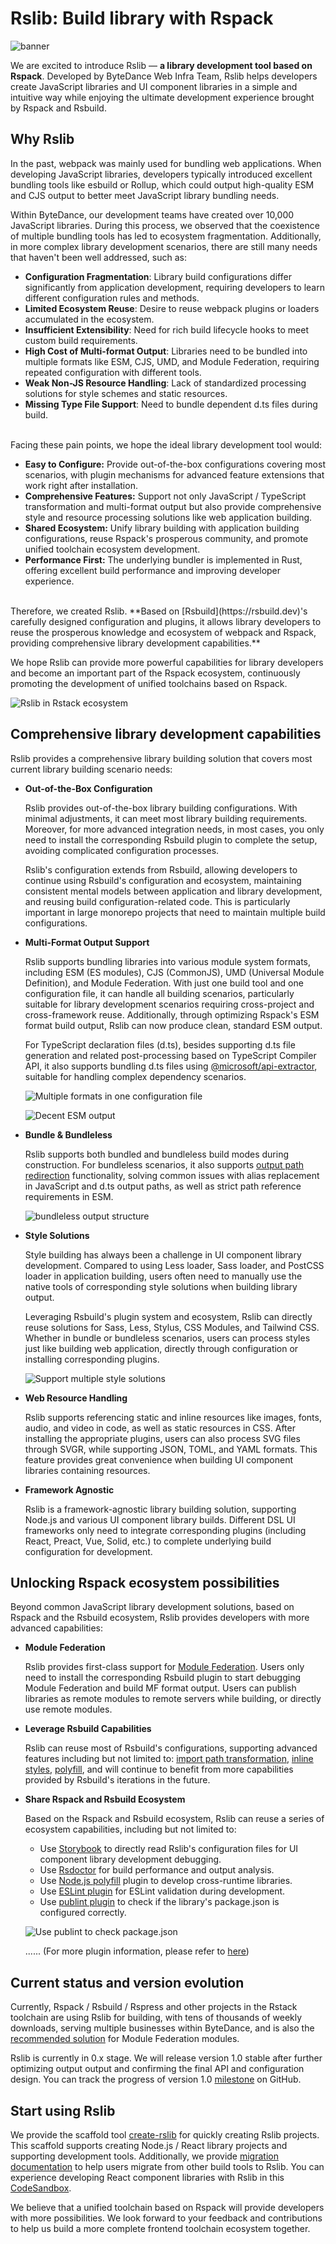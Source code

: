 # Rslib: Build library with Rspack

![banner](https://assets.rspack.dev/rslib/rslib-banner.png)

We are excited to introduce Rslib — **a library development tool based on Rspack**. Developed by ByteDance Web Infra Team, Rslib helps developers create JavaScript libraries and UI component libraries in a simple and intuitive way while enjoying the ultimate development experience brought by Rspack and Rsbuild.

## Why Rslib

In the past, webpack was mainly used for bundling web applications. When developing JavaScript libraries, developers typically introduced excellent bundling tools like esbuild or Rollup, which could output high-quality ESM and CJS output to better meet JavaScript library bundling needs.

Within ByteDance, our development teams have created over 10,000 JavaScript libraries. During this process, we observed that the coexistence of multiple bundling tools has led to ecosystem fragmentation. Additionally, in more complex library development scenarios, there are still many needs that haven't been well addressed, such as:

- **Configuration Fragmentation**: Library build configurations differ significantly from application development, requiring developers to learn different configuration rules and methods.
- **Limited Ecosystem Reuse**: Desire to reuse webpack plugins or loaders accumulated in the ecosystem.
- **Insufficient Extensibility**: Need for rich build lifecycle hooks to meet custom build requirements.
- **High Cost of Multi-format Output**: Libraries need to be bundled into multiple formats like ESM, CJS, UMD, and Module Federation, requiring repeated configuration with different tools.
- **Weak Non-JS Resource Handling**: Lack of standardized processing solutions for style schemes and static resources.
- **Missing Type File Support**: Need to bundle dependent d.ts files during build.

<br />
Facing these pain points, we hope the ideal library development tool would:

- **Easy to Configure:** Provide out-of-the-box configurations covering most scenarios, with plugin mechanisms for advanced feature extensions that work right after installation.
- **Comprehensive Features:** Support not only JavaScript / TypeScript transformation and multi-format output but also provide comprehensive style and resource processing solutions like web application building.
- **Shared Ecosystem:** Unify library building with application building configurations, reuse Rspack's prosperous community, and promote unified toolchain ecosystem development.
- **Performance First:** The underlying bundler is implemented in Rust, offering excellent build performance and improving developer experience.

<br />
Therefore, we created Rslib. **Based on [Rsbuild](https://rsbuild.dev)'s
carefully designed configuration and plugins, it allows library developers to
reuse the prosperous knowledge and ecosystem of webpack and Rspack, providing
comprehensive library development capabilities.**

We hope Rslib can provide more powerful capabilities for library developers and become an important part of the Rspack ecosystem, continuously promoting the development of unified toolchains based on Rspack.

![Rslib in Rstack ecosystem](https://assets.rspack.dev/others/assets/rslib/rslib-in-rstack.png)

## Comprehensive library development capabilities

Rslib provides a comprehensive library building solution that covers most current library building scenario needs:

- **Out-of-the-Box Configuration**

  Rslib provides out-of-the-box library building configurations. With minimal adjustments, it can meet most library building requirements. Moreover, for more advanced integration needs, in most cases, you only need to install the corresponding Rsbuild plugin to complete the setup, avoiding complicated configuration processes.

  Rslib's configuration extends from Rsbuild, allowing developers to continue using Rsbuild's configuration and ecosystem, maintaining consistent mental models between application and library development, and reusing build configuration-related code. This is particularly important in large monorepo projects that need to maintain multiple build configurations.

- **Multi-Format Output Support**

  Rslib supports bundling libraries into various module system formats, including ESM (ES modules), CJS (CommonJS), UMD (Universal Module Definition), and Module Federation. With just one build tool and one configuration file, it can handle all building scenarios, particularly suitable for library development scenarios requiring cross-project and cross-framework reuse. Additionally, through optimizing Rspack's ESM format build output, Rslib can now produce clean, standard ESM output.

  For TypeScript declaration files (d.ts), besides supporting d.ts file generation and related post-processing based on TypeScript Compiler API, it also supports bundling d.ts files using [@microsoft/api-extractor](https://www.npmjs.com/package/@microsoft/api-extractor), suitable for handling complex dependency scenarios.

  ![Multiple formats in one configuration file](https://assets.rspack.dev/others/assets/rslib/multiple-formats-config.png)

  ![Decent ESM output](https://assets.rspack.dev/others/assets/rslib/simple-esm-output.png)

- **Bundle & Bundleless**

  Rslib supports both bundled and bundleless build modes during construction. For bundleless scenarios, it also supports [output path redirection](/config/lib/redirect) functionality, solving common issues with alias replacement in JavaScript and d.ts output paths, as well as strict path reference requirements in ESM.

  ![bundleless output structure](https://assets.rspack.dev/rslib/rslib-bundleless-mode.png)

- **Style Solutions**

  Style building has always been a challenge in UI component library development. Compared to using Less loader, Sass loader, and PostCSS loader in application building, users often need to manually use the native tools of corresponding style solutions when building library output.

  Leveraging Rsbuild's plugin system and ecosystem, Rslib can directly reuse solutions for Sass, Less, Stylus, CSS Modules, and Tailwind CSS. Whether in bundle or bundleless scenarios, users can process styles just like building web application, directly through configuration or installing corresponding plugins.

  ![Support multiple style solutions](https://assets.rspack.dev/others/assets/rslib/multiple-styles-config.png)

- **Web Resource Handling**

  Rslib supports referencing static and inline resources like images, fonts, audio, and video in code, as well as static resources in CSS. After installing the appropriate plugins, users can also process SVG files through SVGR, while supporting JSON, TOML, and YAML formats. This feature provides great convenience when building UI component libraries containing resources.

- **Framework Agnostic**

  Rslib is a framework-agnostic library building solution, supporting Node.js and various UI component library builds. Different DSL UI frameworks only need to integrate corresponding plugins (including React, Preact, Vue, Solid, etc.) to complete underlying build configuration for development.

## Unlocking Rspack ecosystem possibilities

Beyond common JavaScript library development solutions, based on Rspack and the Rsbuild ecosystem, Rslib provides developers with more advanced capabilities:

- **Module Federation**

  Rslib provides first-class support for [Module Federation](/guide/advanced/module-federation). Users only need to install the corresponding Rsbuild plugin to start debugging Module Federation and build MF format output. Users can publish libraries as remote modules to remote servers while building, or directly use remote modules.

- **Leverage Rsbuild Capabilities**

  Rslib can reuse most of Rsbuild's configurations, supporting advanced features including but not limited to: [import path transformation](https://rsbuild.dev/config/source/transform-import), [inline styles](http://output.inlineStyles), [polyfill](https://rsbuild.dev/config/output/polyfill), and will continue to benefit from more capabilities provided by Rsbuild's iterations in the future.

- **Share Rspack and Rsbuild Ecosystem**

  Based on the Rspack and Rsbuild ecosystem, Rslib can reuse a series of ecosystem capabilities, including but not limited to:

  - Use [Storybook](https://storybook.rsbuild.dev/guide/integrations/rslib.html) to directly read Rslib's configuration files for UI component library development debugging.
  - Use [Rsdoctor](https://rsdoctor.dev/) for build performance and output analysis.
  - Use [Node.js polyfill](https://github.com/rspack-contrib/rsbuild-plugin-node-polyfill) plugin to develop cross-runtime libraries.
  - Use [ESLint plugin](https://github.com/rspack-contrib/rsbuild-plugin-eslint) for ESLint validation during development.
  - Use [publint plugin](https://github.com/rspack-contrib/rsbuild-plugin-publint) to check if the library's package.json is configured correctly.

  ![Use publint to check package.json](https://assets.rspack.dev/others/assets/rslib/publint-screenshot.png)

  ...... (For more plugin information, please refer to [here](https://rsbuild.dev/plugins/list/))

## Current status and version evolution

Currently, Rspack / Rsbuild / Rspress and other projects in the Rstack toolchain are using Rslib for building, with tens of thousands of weekly downloads, serving multiple businesses within ByteDance, and is also the [recommended solution](https://module-federation.io/guide/basic/rsbuild.html#rslib-module) for Module Federation modules.

Rslib is currently in 0.x stage. We will release version 1.0 stable after further optimizing output output and confirming the final API and configuration design. You can track the progress of version 1.0 [milestone](https://github.com/web-infra-dev/rslib/milestone/1) on GitHub.

## Start using Rslib

We provide the scaffold tool [create-rslib](/guide/start/quick-start) for quickly creating Rslib projects. This scaffold supports creating Node.js / React library projects and supporting development tools. Additionally, we provide [migration documentation](/guide/migration/tsup) to help users migrate from other build tools to Rslib. You can experience developing React component libraries with Rslib in this [CodeSandbox](https://codesandbox.io/p/devbox/rslib-demo-react-ts-7mqjsd).

We believe that a unified toolchain based on Rspack will provide developers with more possibilities. We look forward to your feedback and contributions to help us build a more complete frontend toolchain ecosystem together.
